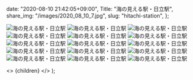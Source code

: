 
  date: "2020-08-10 21:42:05+09:00",
  Title: "海の見える駅・日立駅",
  share_img: "/images/2020_08_10_7.jpg",
  slug: "hitachi-station",
};

![海の見える駅・日立駅](/images/2020_08_10_1.jpg)
![海の見える駅・日立駅](/images/2020_08_10_2.jpg)
![海の見える駅・日立駅](/images/2020_08_10_3.jpg)
![海の見える駅・日立駅](/images/2020_08_10_4.jpg)
![海の見える駅・日立駅](/images/2020_08_10_5.jpg)
![海の見える駅・日立駅](/images/2020_08_10_6.jpg)
![海の見える駅・日立駅](/images/2020_08_10_7.jpg)
![海の見える駅・日立駅](/images/2020_08_10_8.jpg)
![海の見える駅・日立駅](/images/2020_08_10_9.jpg)
![海の見える駅・日立駅](/images/2020_08_10_10.jpg)
![海の見える駅・日立駅](/images/2020_08_10_11.jpg)
![海の見える駅・日立駅](/images/2020_08_10_12.jpg)
![海の見える駅・日立駅](/images/2020_08_10_13.jpg)
![海の見える駅・日立駅](/images/2020_08_10_14.jpg)
![海の見える駅・日立駅](/images/2020_08_10_15.jpg)

  <>
    <Head>
      <title>{meta.Title} | 異郷好実</title>
    </Head>
    <PostLayout meta={meta}>{children}</PostLayout>
  </>
);
